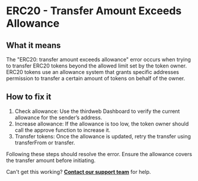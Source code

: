 # ERC20 - Transfer Amount Exceeds Allowance

## What it means

The "ERC20: transfer amount exceeds allowance" error occurs when trying to transfer ERC20 tokens beyond the allowed limit set by the token owner. ERC20 tokens use an allowance system that grants specific addresses permission to transfer a certain amount of tokens on behalf of the owner.

## How to fix it

1. Check allowance: Use the thirdweb Dashboard to verify the current allowance for the sender’s address.
2. Increase allowance: If the allowance is too low, the token owner should call the approve function to increase it.
3. Transfer tokens: Once the allowance is updated, retry the transfer using transferFrom or transfer.

Following these steps should resolve the error. Ensure the allowance covers the transfer amount before initiating.

Can't get this working? [**Contact our support team**](https://thirdweb.com/support) for help. 